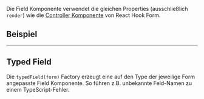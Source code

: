 Die Field Komponente verwendet die gleichen Properties (ausschließlich `render`)
wie die
[Controller Komponente](https://www.react-hook-form.com/api/usecontroller/controller/)
von React Hook Form.

## Beispiel

<LiveCodeEditor />

---

## Typed Field

Die `typedField(form)` Factory erzeugt eine auf den Type der jeweilige Form
angepasste Field Komponente. So führen z.B. unbekannte Feld-Namen zu einem
TypeScript-Fehler.

<LiveCodeEditor example="typed-field" />
